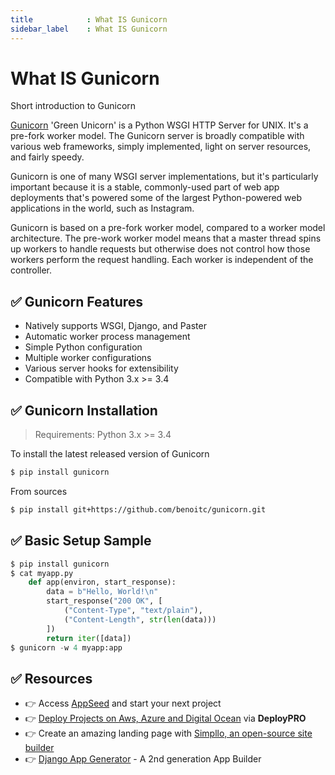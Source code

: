 ```yaml
---
title            : What IS Gunicorn
sidebar_label    : What IS Gunicorn
---
```


# What IS Gunicorn

<SubHeading>Short introduction to Gunicorn</SubHeading>

[Gunicorn](https://gunicorn.org/) 'Green Unicorn' is a Python WSGI HTTP Server for UNIX. It's a pre-fork worker model. 
The Gunicorn server is broadly compatible with various web frameworks, simply implemented, light on server resources, and fairly speedy.

Gunicorn is one of many WSGI server implementations, but it's particularly important because it is a stable,
 commonly-used part of web app deployments that's powered some of the largest Python-powered web applications in the world, such as Instagram.

Gunicorn is based on a pre-fork worker model, compared to a worker model architecture. 
The pre-work worker model means that a master thread spins up workers to handle requests but otherwise does not control how those workers perform the request handling. Each worker is independent of the controller.

## ✅ Gunicorn Features

- Natively supports WSGI, Django, and Paster
- Automatic worker process management
- Simple Python configuration
- Multiple worker configurations
- Various server hooks for extensibility
- Compatible with Python 3.x >= 3.4

## ✅ Gunicorn Installation

> Requirements: Python 3.x >= 3.4

To install the latest released version of Gunicorn

```bash
$ pip install gunicorn
```

From sources

```bash
$ pip install git+https://github.com/benoitc/gunicorn.git
```

## ✅ Basic Setup Sample

```python
$ pip install gunicorn
$ cat myapp.py
    def app(environ, start_response):
        data = b"Hello, World!\n"
        start_response("200 OK", [
            ("Content-Type", "text/plain"),
            ("Content-Length", str(len(data)))
        ])
        return iter([data])
$ gunicorn -w 4 myapp:app
```

## ✅ Resources

- 👉 Access [AppSeed](https://appseed.us/) and start your next project
- 👉 [Deploy Projects on Aws, Azure and Digital Ocean](https://www.docs.deploypro.dev/) via **DeployPRO**
- 👉 Create an amazing landing page with [Simpllo, an open-source site builder](https://www.simpllo.com/)
- 👉 [Django App Generator](https://app-generator.dev/django/) - A 2nd generation App Builder
